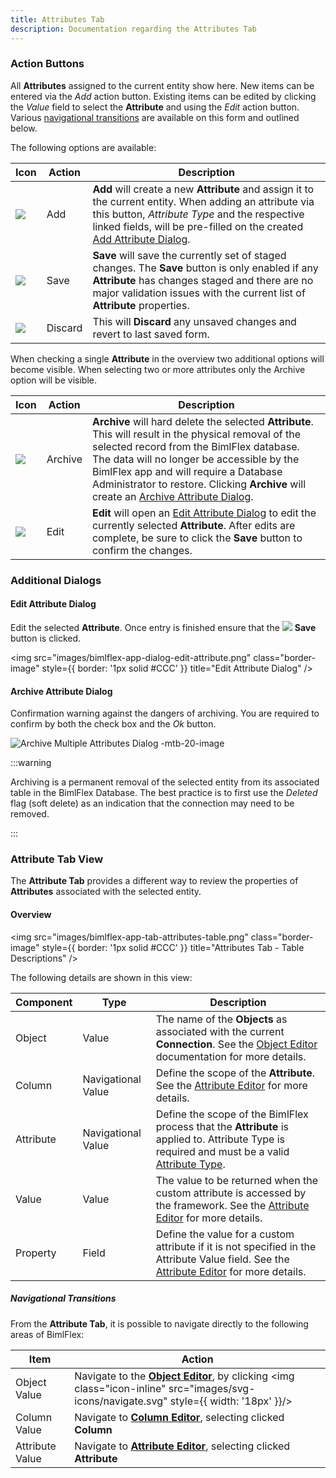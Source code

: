 ---
title: Attributes Tab
description: Documentation regarding the Attributes Tab
---
<head>
  <meta name="varigenceProduct" content="BimlFlex"></meta>
  <meta name="varigenceArticleType" content="Reference"></meta>
</head>




### Action Buttons

All **Attributes** assigned to the current entity show here.  New items can be entered via the *Add* action button.  Existing items can be edited by clicking the *Value* field to select the **Attribute** and using the *Edit* action button.  Various [navigational transitions](#navigational-transitions) are available on this form and outlined below.  

The following options are available:

| Icon | Action | Description |
| ---- | ------ | ----------- |
| <div class="icon-col m-5"><img src="images/svg-icons/add.svg" /></div> | <span class="nowrap-col m-5">Add</span> | **Add** will create a new **Attribute** and assign it to the current entity.  When adding an attribute via this button, *Attribute Type* and the respective linked fields, will be pre-filled on the created [Add Attribute Dialog](#add-attribute-dialog). |
| <div class="icon-col m-5"><img src="images/svg-icons/save.svg" /></div>           | <span class="nowrap-col m-5">Save</span>    | **Save** will save the currently set of staged changes.  The **Save** button is only enabled if any **Attribute** has changes staged and there are no major validation issues with the current list of **Attribute** properties.                                                                                                                                              |
| <div class="icon-col m-5"><img src="images/svg-icons/discard.svg" /></div> | Discard | This will **Discard** any unsaved changes and revert to last saved form.|

When checking a single **Attribute** in the overview two additional options will become visible. When selecting two or more attributes only the Archive option will be visible.

| Icon| Action| Description|
| ----| ----- | ---------- |
|<div class="icon-col m-5" ><img src="images/svg-icons/archive-delete.svg" /></div>|<span class="nowrap-col m-5">Archive</span>|**Archive** will hard delete the selected **Attribute**.  This will result in the physical removal of the selected record from the BimlFlex database.  The data will no longer be accessible by the BimlFlex app and will require a Database Administrator to restore. Clicking **Archive** will create an [Archive Attribute Dialog](#archive-attribute-dialog).|
|<div class="icon-col m-5" ><img src="images/svg-icons/edit.svg" /></div>|<span class="nowrap-col m-5">Edit</span>|**Edit** will open an [Edit Attribute Dialog](#edit-attribute-dialog) to edit the currently selected **Attribute**.  After edits are complete, be sure to click the **Save** button to confirm the changes.|

### Additional Dialogs  

<DialogAddAttribute />  

#### Edit Attribute Dialog

Edit the selected **Attribute**.  Once entry is finished ensure that the <img class="icon-inline" src="images/svg-icons/save.svg" /> **Save** button is clicked.

<img
    src="images/bimlflex-app-dialog-edit-attribute.png"
    class="border-image"
    style={{ border: '1px solid #CCC' }}
    title="Edit Attribute Dialog"
/>

#### Archive Attribute Dialog

Confirmation warning against the dangers of archiving.  You are required to confirm by both the check box and the *Ok* button.

![Archive Multiple Attributes Dialog -mtb-20-image](/img/bimlflex/bimlflex-app-dialog-archive-attribute-list.png "Archive Multiple Attributes Dialog")



:::warning

Archiving is a permanent removal of the selected entity from its associated table in the BimlFlex Database. The best practice is to first use the *Deleted* flag (soft delete) as an indication that the connection may need to be removed.

:::


### Attribute Tab View

The **Attribute Tab** provides a different way to review the properties of **Attributes** associated with the selected entity.

#### Overview

<img
    src="images/bimlflex-app-tab-attributes-table.png"
    class="border-image"
    style={{ border: '1px solid #CCC' }}
    title="Attributes Tab - Table Descriptions"
/>

The following details are shown in this view:

| Component              | Type                 | Description                        |
| ---------------- | -------------------------------------------------------------------- | ------------------------------------------- |
| Object            | Value                | The name of the **Objects** as associated with the current **Connection**. See the [Object Editor](./object-editor) documentation for more details.|
| Column        | Navigational Value                | Define the scope of the **Attribute**. See the [Attribute Editor](./attribute-editor) for more details. |
| Attribute           | Navigational Value | Define the scope of the BimlFlex process that the **Attribute** is applied to. Attribute Type is required and must be a valid [Attribute Type](./attribute-editor#attribute-types). |
| Value      | Value | The value to be returned when the custom attribute is accessed by the framework. See the [Attribute Editor](./attribute-editor) for more details.|
| Property     | Field       | Define the value for a custom attribute if it is not specified in the Attribute Value field. See the [Attribute Editor](./attribute-editor) for more details.|

##### Navigational Transitions

From the **Attribute Tab**, it is possible to navigate directly to the following areas of BimlFlex:

| Item | Action |
| ---- | ------ |
| Object Value | Navigate to the [**Object Editor**](./object-editor), by clicking <img class="icon-inline" src="images/svg-icons/navigate.svg" style={{ width: '18px' }}/> |
| Column Value | Navigate to [**Column Editor**](./column-editor), selecting clicked **Column** |
| Attribute Value | Navigate to [**Attribute Editor**](./attribute-editor), selecting clicked **Attribute** |
